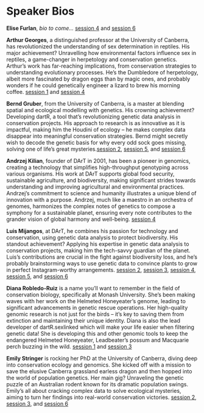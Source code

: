 # Speaker Bios {.unnumbered}

**Elise Furlan**, *bio to come...* [session 4](session04.qmd) and [session 6](session06.qmd)

**Arthur Georges**, a distinguished professor at the University of Canberra, has revolutionized the understanding of sex determination in reptiles. His major achievement? Unravelling how environmental factors influence sex in reptiles, a game-changer in herpetology and conservation genetics. Arthur's work has far-reaching implications, from conservation strategies to understanding evolutionary processes. He's the Dumbledore of herpetology, albeit more fascinated by dragon eggs than by magic ones, and probably wonders if he could genetically engineer a lizard to brew his morning coffee. [session 1](session01.qmd) and [session 4](session04.qmd)

**Bernd Gruber**, from the University of Canberra, is a master at blending spatial and ecological modelling with genetics. His crowning achievement? Developing dartR, a tool that's revolutionizing genetic data analysis in conservation projects. His approach to research is as innovative as it is impactful, making him the Houdini of ecology -- he makes complex data disappear into meaningful conservation strategies. Bernd might secretly wish to decode the genetic basis for why every odd sock goes missing, solving one of life's great mysteries.[session 2](session02.qmd), [session 5](session05.qmd), and [session 6](session06.qmd)

**Andrzej Kilian**, founder of DArT in 2001, has been a pioneer in genomics, creating a technology that simplifies high-throughput genotyping across various organisms. His work at DArT supports global food security, sustainable agriculture, and biodiversity, making significant strides towards understanding and improving agricultural and environmental practices. Andrzej's commitment to science and humanity illustrates a unique blend of innovation with a purpose. Andrzej, much like a maestro in an orchestra of genomes, harmonizes the complex notes of genetics to compose a symphony for a sustainable planet, ensuring every note contributes to the grander vision of global harmony and well-being. [session 4](session04.qmd)

**Luis Mijangos**, at DArT, he combines his passion for technology and conservation, using genetic data analysis to protect biodiversity. His standout achievement? Applying his expertise in genetic data analysis to conservation projects, making him the tech-savvy guardian of the planet. Luis's contributions are crucial in the fight against biodiversity loss, and he's probably brainstorming ways to use genetic data to convince plants to grow in perfect Instagram-worthy arrangements. [session 2](session02.qmd), [session 3](session03.qmd), [session 4](session04.qmd), [session 5](session05.qmd), and [session 6](session06.qmd)

**Diana Robledo-Ruiz** is a name you'll want to remember in the field of conservation biology, specifically at Monash University. She's been making waves with her work on the Helmeted Honeyeater's genome, leading to significant advancements in genetic rescue operations. Her high-quality genomic research is not just for the birds -- it's key to saving them from extinction and maintaining their unique identity. Diana is also the lead developer of dartR.sexlinked which will make your life easier when filtering genetic data! She is developing this and other genomic tools to keep the endangered Helmeted Honeyeater, Leadbeater's possum and Macquarie perch buzzing in the wild. [session 1](session01.qmd) and [session 3](session03.qmd)

**Emily Stringer** is rocking her PhD at the University of Canberra, diving deep into conservation ecology and genomics. She kicked off with a mission to save the elusive Canberra grassland earless dragon and then hopped into the world of population genetics. Her main gig? Unraveling the genetic puzzle of an Australian rodent known for its dramatic population swings. Emily's all about cracking complex data to solve ecological mysteries, aiming to turn her findings into real-world conservation victories. [session 2](session02.qmd), [session 3](session03.qmd), and [session 6](session06.qmd)
